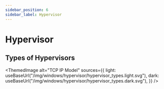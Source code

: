 ```yaml
---
sidebar_position: 6
sidebar_label: Hypervisor
---
```


# Hypervisor

## Types of Hypervisors



<ThemedImage
    alt="TCP IP Model"
    sources={{
        light: useBaseUrl("/img/windows/hypervisor/hypervisor_types.light.svg"),
        dark: useBaseUrl("/img/windows/hypervisor/hypervisor_types.dark.svg"),
    }}
/>
